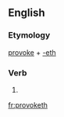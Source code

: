 ==English==

===Etymology===
[[provoke]] + [[-eth]]

===Verb===
{{en-verb form}}

# {{archaic third-person singular of|provoke}}

[[fr:provoketh]]